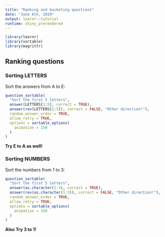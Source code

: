 ```yaml
---
title: "Ranking and bucketing questions"
date: "June 6th, 2019"
output: learnr::tutorial
runtime: shiny_prerendered
---
```


```r
library(learnr)
library(sortable)
library(magrittr)
```

## Ranking questions

### Sorting LETTERS

Sort the answers from A to E:

```r
question_sortable(
  "Sort the first 5 letters",
  answer(LETTERS[1:5], correct = TRUE),
  answer(rev(LETTERS[1:5]), correct = FALSE, "Other direction!"),
  random_answer_order = TRUE,
  allow_retry = TRUE,
  options = sortable_options(
    animation = 150
  )
)
```

**Try E to A as well!**

### Sorting NUMBERS

Sort the numbers from 1 to 3:

```r
question_sortable(
  "Sort the first 5 letters",
  answer(as.character(1:3), correct = TRUE),
  answer(rev(as.character(1:3)), correct = FALSE, "Other direction!"),
  random_answer_order = TRUE,
  allow_retry = TRUE,
  options = sortable_options(
    animation = 150
  )
)
```

**Also Try 3 to 1!**
